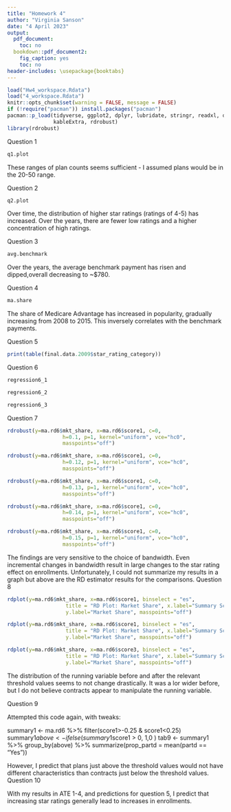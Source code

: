 ```yaml
---
title: "Homework 4"
author: "Virginia Sanson"
date: "4 April 2023"
output:
  pdf_document:
    toc: no
  bookdown::pdf_document2:
    fig_caption: yes
    toc: no
header-includes: \usepackage{booktabs}
---
```

```r
load("Hw4_workspace.Rdata")
load("4_workspace.Rdata")
knitr::opts_chunk$set(warning = FALSE, message = FALSE) 
if (!require("pacman")) install.packages("pacman")
pacman::p_load(tidyverse, ggplot2, dplyr, lubridate, stringr, readxl, data.table, gdata, scales,
               kableExtra, rdrobust)
library(rdrobust)
```

\newpage
\noindent Question 1

```r

q1.plot

```
These ranges of plan counts seems sufficient - I assumed plans would be in the 20-50 range. 

\newpage
\noindent Question 2

```r

q2.plot

```

Over time, the distribution of higher star ratings (ratings of 4-5) has increased. Over the years, there are fewer low ratings and a higher concentration of high ratings. 

\newpage
\noindent Question 3

```r

avg.benchmark

```
Over the years, the average benchmark payment has risen and dipped,overall decreasing to ~$780. 

\newpage
\noindent Question 4

```r

ma.share

```
The share of Medicare Advantage has increased in popularity, gradually increasing from 2008 to 2015. This inversely correlates with the benchmark payments. 

\newpage
\noindent Question 5

```r

print(table(final.data.2009$star_rating_category))

```

\newpage
\noindent Question 6

```r

regression6_1

```

```r

regression6_2

```

```r

regression6_3

```

\newpage
\noindent Question 7

```r

rdrobust(y=ma.rd6$mkt_share, x=ma.rd6$score1, c=0,
                  h=0.1, p=1, kernel="uniform", vce="hc0",
                  masspoints="off")


```

```r

rdrobust(y=ma.rd6$mkt_share, x=ma.rd6$score1, c=0,
                  h=0.12, p=1, kernel="uniform", vce="hc0",
                  masspoints="off")


```

```r

rdrobust(y=ma.rd6$mkt_share, x=ma.rd6$score1, c=0,
                  h=0.13, p=1, kernel="uniform", vce="hc0",
                  masspoints="off")
```

```r

rdrobust(y=ma.rd6$mkt_share, x=ma.rd6$score1, c=0,
                  h=0.14, p=1, kernel="uniform", vce="hc0",
                  masspoints="off")

```

```r

rdrobust(y=ma.rd6$mkt_share, x=ma.rd6$score1, c=0,
                  h=0.15, p=1, kernel="uniform", vce="hc0",
                  masspoints="off")


```

The findings are very sensitive to the choice of bandwidth. Even incremental changes in bandwidth result in large changes to the star rating effect on enrollments. Unfortunately, I could not summarize my results in a graph but above are the RD estimator results for the comparisons. 
\newpage
\noindent Question 8

```r

rdplot(y=ma.rd6$mkt_share, x=ma.rd6$score1, binselect = "es", 
                   title = "RD Plot: Market Share", x.label="Summary Score", 
                   y.label="Market Share", masspoints="off")

```

```r

rdplot(y=ma.rd6$mkt_share, x=ma.rd6$score1, binselect = "es", 
                   title = "RD Plot: Market Share", x.label="Summary Score", 
                   y.label="Market Share", masspoints="off")

```

```r

rdplot(y=ma.rd6$mkt_share, x=ma.rd6$score3, binselect = "es", 
                   title = "RD Plot: Market Share", x.label="Summary Score", 
                   y.label="Market Share", masspoints="off")


```
The distribution of the running variable before and after the relevant threshold values seems to not change drastically. It was a lor wider before, but I do not believe contracts appear to manipulate the running variable. 

\newpage
\noindent Question 9

Attempted this code again, with tweaks:

summary1 <- ma.rd6 %>% filter(score1>-0.25 & score1<0.25)
summary1$above <- ifelse(summary1$score1 > 0, 1,0 )
tab9 <- summary1 %>% group_by(above) %>% summarize(prop_partd = mean(partd == "Yes"))

However, I predict that plans just above the threshold values would not have different characteristics than contracts just below the threshold values. 
\newpage
\noindent Question 10

With my results in ATE 1-4, and predictions for question 5, I predict that increasing star ratings generally lead to increases in enrollments. 

